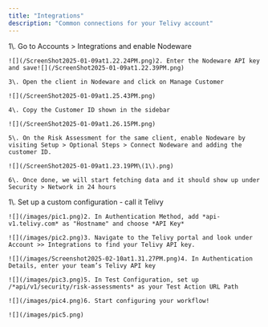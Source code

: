 ```yaml
---
title: "Integrations"
description: "Common connections for your Telivy account"
---
```


<AccordionGroup>
  <Accordion title="Nodeware">
    1\. Go to Accounts > Integrations and enable Nodeware

    ![](/ScreenShot2025-01-09at1.22.24PM.png)2. Enter the Nodeware API key and save![](/ScreenShot2025-01-09at1.22.39PM.png)

    3\. Open the client in Nodeware and click on Manage Customer

    ![](/ScreenShot2025-01-09at1.25.43PM.png)

    4\. Copy the Customer ID shown in the sidebar

    ![](/ScreenShot2025-01-09at1.26.15PM.png)

    5\. On the Risk Assessment for the same client, enable Nodeware by visiting Setup > Optional Steps > Connect Nodeware and adding the customer ID.

    ![](/ScreenShot2025-01-09at1.23.19PM\(1\).png)

    6\. Once done, we will start fetching data and it should show up under Security > Network in 24 hours
  </Accordion>

  <Accordion title="Rewst">
    1\. Set up a custom configuration - call it Telivy

    ![](/images/pic1.png)2. In Authentication Method, add *api-v1.telivy.com* as "Hostname" and choose *API Key*

    ![](/images/pic2.png)3. Navigate to the Telivy portal and look under Account >> Integrations to find your Telivy API key.

    ![](/images/Screenshot2025-02-10at1.31.27PM.png)4. In Authentication Details, enter your team’s Telivy API key

    ![](/images/pic3.png)5. In Test Configuration, set up /*api/v1/security/risk-assessments* as your Test Action URL Path

    ![](/images/pic4.png)6. Start configuring your workflow!

    ![](/images/pic5.png)
  </Accordion>
</AccordionGroup>